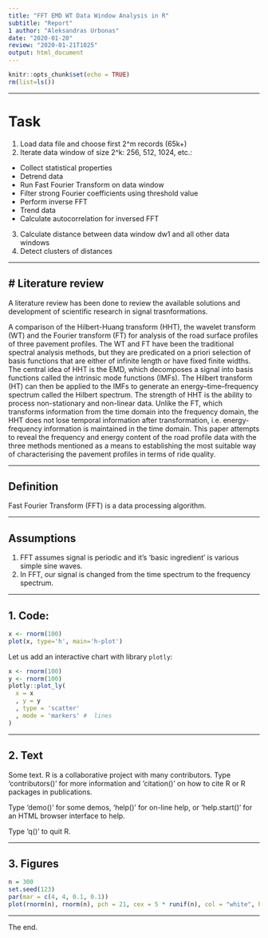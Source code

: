 ---
title: "FFT EMD WT Data Window Analysis in R"
subtitle: "Report"
1 author: "Aleksandras Urbonas"
date: "2020-01-20"
review: "2020-01-21T1025"
output: html_document
---


```{r,include=F,echo=T,warning=T}
knitr::opts_chunk$set(echo = TRUE)
rm(list=ls())
```

---

# Task

1. Load data file and choose first 2^m records (65k+)
2. Iterate data window of size 2^k: 256, 512, 1024, etc.:
  + Collect statistical properties
  + Detrend data
  + Run Fast Fourier Transform on data window
  + Filter strong Fourier coefficients using threshold value
  + Perform inverse FFT
  + Trend data
  + Calculate autocorrelation for inversed FFT
3. Calculate distance between data window dw1 and all other data windows
4. Detect clusters of distances

---

## # Literature review

A literature review has been done to review the available solutions and development of scientific research in signal trasnformations.



A comparison of the Hilbert-Huang transform (HHT), the wavelet transform (WT) and the Fourier transform (FT) for analysis of the road surface profiles of three pavement profiles.
The WT and FT have been the traditional spectral analysis methods, but they are predicated on a priori selection of basis functions that are either of infinite length or have fixed finite widths.
The central idea of HHT is the EMD, which decomposes a signal into basis functions called the intrinsic mode functions (IMFs).
The Hilbert transform (HT) can then be applied to the IMFs to generate an energy–time–frequency spectrum called the Hilbert spectrum.
The strength of HHT is the ability to process non-stationary and non-linear data. Unlike the FT, which transforms information from the time domain into the frequency domain, the HHT does not lose temporal information after transformation, i.e. energy-frequency information is maintained in the time domain. This paper attempts to reveal the frequency and energy content of the road profile data with the three methods mentioned as a means to establishing the most suitable way of characterising the pavement profiles in terms of ride quality.




---


## Definition

Fast Fourier Transform (FFT) is a data processing algorithm.

---


## Assumptions

1. FFT assumes signal is periodic and it's 'basic ingredient' is various simple sine waves.
2. In FFT, our signal is changed from the time spectrum to the frequency spectrum.


---

## 1. Code:

```{r r1_1,echo=F}
x <- rnorm(100)
plot(x, type='h', main='h-plot')
```


Let us add an interactive chart with library `plotly`:

```{r r1_2,echo=F}
x <- rnorm(100)
y <- rnorm(100)
plotly::plot_ly(
  x = x
  , y = y
  , type = 'scatter'
  , mode = 'markers' #  lines
)

```


---

## 2. Text

Some text. R is a collaborative project with many contributors. Type 'contributors()' for more information and 'citation()' on how to cite R or R packages in publications.

Type 'demo()' for some demos, 'help()' for on-line help, or 'help.start()' for an HTML browser interface to help.

Type 'q()' to quit R.


---

## 3. Figures

```{r r1,echo=F}
n = 300
set.seed(123)
par(mar = c(4, 4, 0.1, 0.1))
plot(rnorm(n), rnorm(n), pch = 21, cex = 5 * runif(n), col = "white", bg = "gray")
```


---

The end.